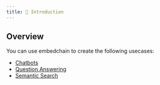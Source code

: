 ```yaml
---
title: 🧱 Introduction
---
```


## Overview

You can use embedchain to create the following usecases:

* [Chatbots](/use-cases/chatbots)
* [Question Answering](/use-cases/question-answering)
* [Semantic Search](/use-cases/semantic-search)